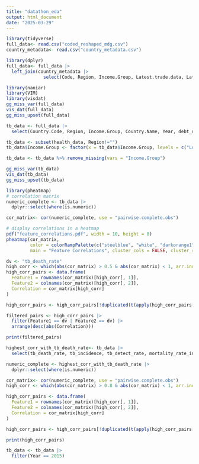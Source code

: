 ```yaml
---
title: "datathon_eda"
output: html_document
date: "2025-03-29"
---
```


```r
library(tidyverse)
full_data<- read.csv("coded_reshaped_mdg.csv")
country_metadata<- read.csv("country_metadata.csv")
```

```r
library(dplyr)
full_data<- full_data |>
  left_join(country_metadata |>
              select(Code, Region, Income.Group, Latest.trade.data, Latest.industrial.data, Latest.agricultural.census, System.of.trade), by = c("Country.Code" = "Code"))
```

```r
library(naniar)
library(VIM)
library(visdat)
gg_miss_var(full_data)
vis_dat(full_data)
gg_miss_upset(full_data)
```

```r
tb_data <- full_data |>
  select(Country.Code, Region, Income.Group, Country.Name, Year, debt_relief_committed_hipc, debt_relief_delivered_mdri, hipc_status, debt_relief_committed_hipc_mdri, debt_service_pct, debt_service_ppg_imf_pct, co2_emissions_kt, co2_emissions_percap, co2_emissions_by_gdp, pct_urban_pop_slums, pct_annual_freshwater_withdrawals, renew_freshwater_percap, cellular_subscriptions, phone_subscriptions, internet_users, gni, gni_percap, lit_rate_15.24_female_pct, lit_rate_15.24_male_pct, lit_rate_15.24_total_pct, lit_rate_15_plus_pct, school_attend_ratio_orphans, school_enroll_primary_gross_gpi, school_enroll_primsec_gross_gpi, school_enroll_second_gross_gpi, school_enroll_tertiary_gross_gpi, school_enroll_primary_pct, lit_rate_15.24_female_pct, lit_rate_15.24_male_pct, lit_rate_15.24_total_pct, lit_rate_15_plus_pct, primary_completion_rate_total, prim_enroll_rate, persistence_primary_female_pct, persistence_primary_male_pct, persistence_primary_total_pct, immunization_measles_pct_12.23mos, pregnant_prenatal_4visits_pct, pregnant_prenatal_pct, ari_trmt_under5_pct, births_skilled_pct, tb_trt_success_rate, tb_detect_rate, tb_incidence, tb_death_rate, incomeshare_20pct, poverty_headcount_ratio_pct, poverty_gap, poverty_gap_belowlines, poverty_pop_belowlines_pct, poverty_gap_urban_belowlines, poverty_gap_rural_belowlines, poverty_pop_rural_belowlines_pct, poverty_pop_urban_belowlines_pct, pct_undernourished, mortality_rate_infant, life_exp, pop_total, Year)

tb_data <- subset(health_data, Region!="")
tb_data$Income.Group <- factor(x = tb_data$Income.Group, levels = c("Low income", "Lower middle income", "Upper middle income", "High income")) 

tb_data <- tb_data %>% remove_missing(vars = "Income.Group")
```

```r
gg_miss_var(tb_data)
vis_dat(tb_data)
gg_miss_upset(tb_data)
```
```r
library(pheatmap)
# correlation matrix
numeric_complete <- tb_data |>
  dplyr::select(where(is.numeric))

cor_matrix<- cor(numeric_complete, use = "pairwise.complete.obs")

# display correlations in a heatmap
pdf("feature_correlations.pdf", width = 10, height = 8)
pheatmap(cor_matrix, 
         color = colorRampPalette(c("steelblue", "white", "darkorange1"))(100),
         main = "Feature Correlations", cluster_cols = FALSE, cluster_rows = FALSE)
```

```r
dv <- "tb_death_rate"
high_corr <- which(abs(cor_matrix) > 0.5 & abs(cor_matrix) < 1, arr.ind = TRUE)
high_corr_pairs <- data.frame(
  Feature1 = rownames(cor_matrix)[high_corr[, 1]],
  Feature2 = colnames(cor_matrix)[high_corr[, 2]],
  Correlation = cor_matrix[high_corr]
)

high_corr_pairs <- high_corr_pairs[!duplicated(t(apply(high_corr_pairs[, 1:2], 1, sort))), ]

filtered_pairs <- high_corr_pairs |>
  filter(Feature1 == dv | Feature2 == dv) |>
  arrange(desc(abs(Correlation)))

print(filtered_pairs)
```
```r
highest_corr_with_tb_death_rate<- tb_data |>
  select(tb_death_rate, tb_incidence, tb_detect_rate, mortality_rate_infant, poverty_headcount_ratio_pct, life_exp, births_skilled_pct, persistence_primary_male_pct, persistence_primary_female_pct, persistence_primary_total_pct, poverty_gap, internet_users, pct_undernourished, primary_completion_rate_total, lit_rate_15.24_female_pct, lit_rate_15.24_male_pct, phone_subscriptions, lit_rate_15_plus_pct, immunization_measles_pct_12.23mos, pct_urban_pop_slums, cellular_subscriptions, prim_enroll_rate, Region, Income.Group, Country.Code)
```

```r
numeric_complete <- highest_corr_with_tb_death_rate |>
  dplyr::select(where(is.numeric))

cor_matrix<- cor(numeric_complete, use = "pairwise.complete.obs")
high_corr <- which(abs(cor_matrix) > 0.8 & abs(cor_matrix) < 1, arr.ind = TRUE)

high_corr_pairs <- data.frame(
  Feature1 = rownames(cor_matrix)[high_corr[, 1]],
  Feature2 = colnames(cor_matrix)[high_corr[, 2]],
  Correlation = cor_matrix[high_corr]
)

high_corr_pairs <- high_corr_pairs[!duplicated(t(apply(high_corr_pairs[, 1:2], 1, sort))), ]

print(high_corr_pairs)
```

```r
tb_data <- tb_data |>
  filter(Year == 2015)
```


